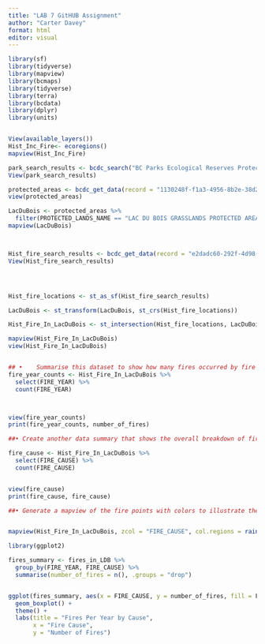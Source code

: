 ---
title: "LAB 7 GitHUB Assignment"
author: "Carter Davey"
format: html
editor: visual
---

```{r}
library(sf)
library(tidyverse)
library(mapview)
library(bcmaps)
library(tidyverse)
library(terra)
library(bcdata)
library(dplyr)
library(units)


View(available_layers())
Hist_Inc_Fire<- ecoregions()
mapview(Hist_Inc_Fire)

park_search_results <- bcdc_search("BC Parks Ecological Reserves Protected Areas")
View(park_search_results)

protected_areas <- bcdc_get_data(record = "1130248f-f1a3-4956-8b2e-38d29d3e4af7")
view(protected_areas)

LacDuBois <- protected_areas %>%
  filter(PROTECTED_LANDS_NAME == "LAC DU BOIS GRASSLANDS PROTECTED AREA")
mapview(LacDuBois)



Hist_fire_search_results <- bcdc_get_data(record = "e2dadc60-292f-4d98-b42b-56ca9e4fe694")
View(Hist_fire_search_results)




Hist_fire_locations <- st_as_sf(Hist_fire_search_results)

LacDuBois <- st_transform(LacDuBois, st_crs(Hist_fire_locations))

Hist_Fire_In_LacDuBois <- st_intersection(Hist_fire_locations, LacDuBois)

mapview(Hist_Fire_In_LacDuBois)
view(Hist_Fire_In_LacDuBois)



```

```{r}
## •	Summarise this dataset to show how many fires occurred by fire year
fire_year_counts <- Hist_Fire_In_LacDuBois %>%
  select(FIRE_YEAR) %>%
  count(FIRE_YEAR)



view(fire_year_counts)
print(fire_year_counts, number_of_fires)
```

```{r}
##•	Create another data summary that shows the overall breakdown of fire cause in the Lac Du Bois Grasslands Protected Area.

fire_cause <- Hist_Fire_In_LacDuBois %>%
  select(FIRE_CAUSE) %>%
  count(FIRE_CAUSE)


view(fire_cause)
print(fire_cause, fire_cause)
```

```{r}
##•	Generate a mapview of the fire points with colors to illustrate the fire cause.


mapview(Hist_Fire_In_LacDuBois, zcol = "FIRE_CAUSE", col.regions = rainbow(length(unique(Hist_Fire_In_LacDuBois$FIRE_CAUSE))))


```

```{r}
library(ggplot2)

fires_summary <- fires_in_LDB %>%
  group_by(FIRE_YEAR, FIRE_CAUSE) %>%
  summarise(number_of_fires = n(), .groups = "drop")


ggplot(fires_summary, aes(x = FIRE_CAUSE, y = number_of_fires, fill = FIRE_CAUSE)) +
  geom_boxplot() +
  theme() +
  labs(title = "Fires Per Year by Cause",
       x = "Fire Cause",
       y = "Number of Fires")

```
